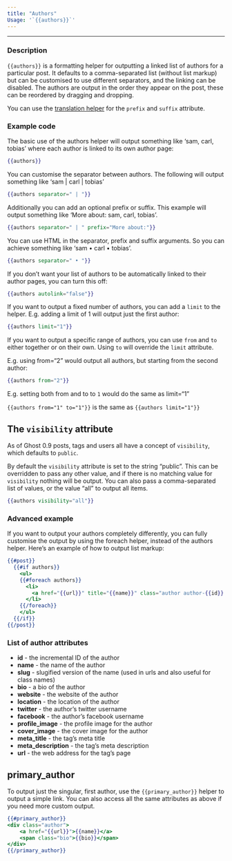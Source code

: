 ```yaml
---
title: "Authors"
Usage: '`{{authors}}`'
---
```


***

### Description

`{{authors}}` is a formatting helper for outputting a linked list of authors for a particular post. It defaults to a comma-separated list (without list markup) but can be customised to use different separators, and the linking can be disabled. The authors are output in the order they appear on the post, these can be reordered by dragging and dropping.

You can use the [translation helper](/themes/helpers/utility/translate/) for the `prefix` and `suffix` attribute.

### Example code

The basic use of the authors helper will output something like ‘sam, carl, tobias’ where each author is linked to its own author page:

```handlebars
{{authors}}
```

You can customise the separator between authors. The following will output something like ‘sam | carl | tobias’

```handlebars
{{authors separator=" | "}}
```

Additionally you can add an optional prefix or suffix. This example will output something like ‘More about: sam, carl, tobias’.

```handlebars
{{authors separator=" | " prefix="More about:"}}
```

You can use HTML in the separator, prefix and suffix arguments. So you can achieve something like ‘sam • carl • tobias’.

```handlebars
{{authors separator=" • "}}
```

If you don’t want your list of authors to be automatically linked to their author pages, you can turn this off:

```handlebars
{{authors autolink="false"}}
```

If you want to output a fixed number of authors, you can add a `limit` to the helper. E.g. adding a limit of 1 will output just the first author:

```handlebars
{{authors limit="1"}}
```

If you want to output a specific range of authors, you can use `from` and `to` either together or on their own. Using `to` will override the `limit` attribute.

E.g. using from=“2” would output all authors, but starting from the second author:

```handlebars
{{authors from="2"}}
```

E.g. setting both from and to to `1` would do the same as limit=“1”

`{{authors from="1" to="1"}}` is the same as `{{authors limit="1"}}`

## The `visibility` attribute

As of Ghost 0.9 posts, tags and users all have a concept of `visibility`, which defaults to `public`.

By default the `visibility` attribute is set to the string “public”. This can be overridden to pass any other value, and if there is no matching value for `visibility` nothing will be output. You can also pass a comma-separated list of values, or the value “all” to output all items.

```handlebars
{{authors visibility="all"}}
```

### Advanced example

If you want to output your authors completely differently, you can fully customise the output by using the foreach helper, instead of the authors helper. Here’s an example of how to output list markup:

```handlebars
{{#post}}
  {{#if authors}}
    <ul>
    {{#foreach authors}}
      <li>
        <a href="{{url}}" title="{{name}}" class="author author-{{id}} {{slug}}">{{name}}</a>
      </li>
    {{/foreach}}
    </ul>
  {{/if}}
{{/post}}
```

### List of author attributes

* **id** - the incremental ID of the author
* **name** - the name of the author
* **slug** - slugified version of the name (used in urls and also useful for class names)
* **bio** - a bio of the author
* **website** - the website of the author
* **location** - the location of the author
* **twitter** - the author’s twitter username
* **facebook** - the author’s facebook username
* **profile\_image** - the profile image for the author
* **cover\_image** - the cover image for the author
* **meta\_title** - the tag’s meta title
* **meta\_description** - the tag’s meta description
* **url** - the web address for the tag’s page

## primary\_author

To output just the singular, first author, use the `{{primary_author}}` helper to output a simple link. You can also access all the same attributes as above if you need more custom output.

```handlebars
{{#primary_author}}
<div class="author">
    <a href="{{url}}">{{name}}</a>
    <span class="bio">{{bio}}</span>
</div>
{{/primary_author}}
```